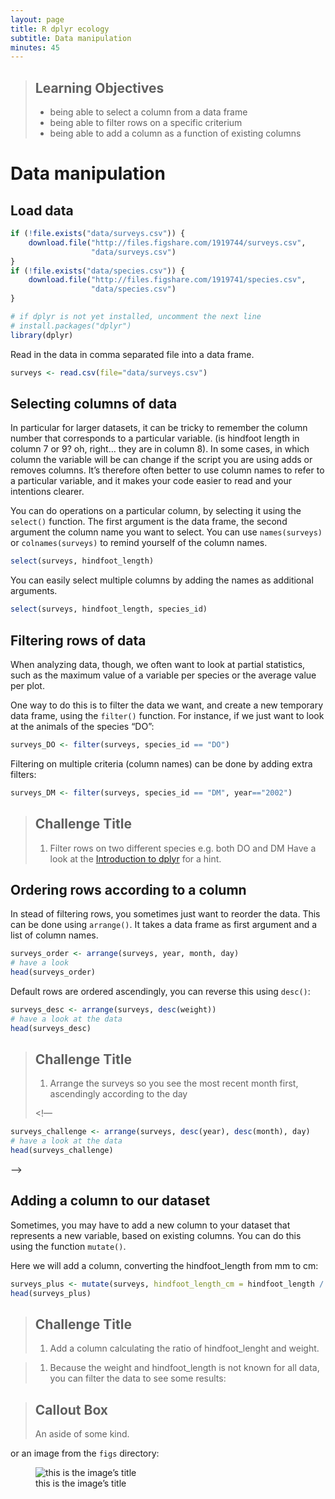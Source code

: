 ```yaml
---
layout: page
title: R dplyr ecology
subtitle: Data manipulation
minutes: 45
---
```

> ## Learning Objectives {.objectives}
>
> * being able to select a column from a data frame
> * being able to filter rows on a specific criterium
> * being able to add a column as a function of existing columns

# Data manipulation

## Load data

```r
if (!file.exists("data/surveys.csv")) {
    download.file("http://files.figshare.com/1919744/surveys.csv",
                  "data/surveys.csv")
}
if (!file.exists("data/species.csv")) {
    download.file("http://files.figshare.com/1919741/species.csv",
                  "data/species.csv")
}
```

```r
# if dplyr is not yet installed, uncomment the next line
# install.packages("dplyr")
library(dplyr)
```

Read in the data in comma separated file into a data frame.
```r
surveys <- read.csv(file="data/surveys.csv")
```

## Selecting columns of data

In particular for larger datasets, it can be tricky to remember the column
number that corresponds to a particular variable. (is hindfoot length in column 7
or 9? oh, right... they are in column 8). In some cases, in which column the
variable will be can change if the script you are using adds or removes
columns. It's therefore often better to use column names to refer to a
particular variable, and it makes your code easier to read and your intentions
clearer.

You can do operations on a particular column, by selecting it using the `select()` function. 
The first argument is the data frame, the second argument the column name you want to select.
You can use `names(surveys)` or `colnames(surveys)` to remind yourself of the column names.

```r
select(surveys, hindfoot_length)
```

You can easily select multiple columns by adding the names as additional arguments.

```r
select(surveys, hindfoot_length, species_id)
```

## Filtering rows of data

When analyzing data, though, we often want to look at partial statistics, such
as the maximum value of a variable per species or the average value per plot.

One way to do this is to filter the data we want, and create a new temporary
data frame, using the `filter()` function. For instance, if we just want to look at
the animals of the species "DO":

```r
surveys_DO <- filter(surveys, species_id == "DO")
```

Filtering on multiple criteria (column names) can be done by adding extra filters:

```r
surveys_DM <- filter(surveys, species_id == "DM", year=="2002")
```

> ## Challenge Title {.challenge}
> 
> 1. Filter rows on two different species e.g. both DO and DM
> Have a look at the [Introduction to dplyr](http://cran.rstudio.com/web/packages/dplyr/vignettes/introduction.html) for a hint.

<!---
If you want to include e.g. multiple species, you can use a boolean operator OR ("|"):
```r
surveys_DO_DM <- filter(surveys, species_id == "DO" | species_id == "DM", year == "1977")
```
-->

## Ordering rows according to a column

In stead of filtering rows, you sometimes just want to reorder the data. 
This can be done using `arrange()`. It takes a data frame as first argument and a list of
column names. 

```r
surveys_order <- arrange(surveys, year, month, day)
# have a look
head(surveys_order)
```

Default rows are ordered ascendingly, you can reverse this using `desc()`:

```r
surveys_desc <- arrange(surveys, desc(weight))
# have a look at the data
head(surveys_desc)
```

> ## Challenge Title {.challenge}
> 
> 1. Arrange the surveys so you see the most recent month first, ascendingly according to the day
> 
<!---

```r
surveys_challenge <- arrange(surveys, desc(year), desc(month), day)
# have a look at the data
head(surveys_challenge)
```
-->


## Adding a column to our dataset

Sometimes, you may have to add a new column to your dataset that represents a
new variable, based on existing columns. You can do this using the function `mutate()`. 

Here we will add a column, converting the hindfoot_length from mm to cm:

```r
surveys_plus <- mutate(surveys, hindfoot_length_cm = hindfoot_length / 10)
head(surveys_plus)

```

> ## Challenge Title {.challenge}
> 
> 1. Add a column calculating the ratio of hindfoot_lenght and weight. 
<!---
>
> ```{r, results='show'}
> surveys_plus <- mutate(surveys, ratio = hindfoot_length / weight)
> ```
-->



>
> 1. Because the weight and hindfoot_length is not known for all data, you can filter the data to see some results:
<!---
> ```{r}
> head(filter(surveys_plus, weight > 100, hindfoot_length > 10))
> ```
-->





> ## Callout Box {.callout}
>
> An aside of some kind.

or an image from the `figs` directory:

![this is the image's title](fig/example.svg "this is the image's alt text")



